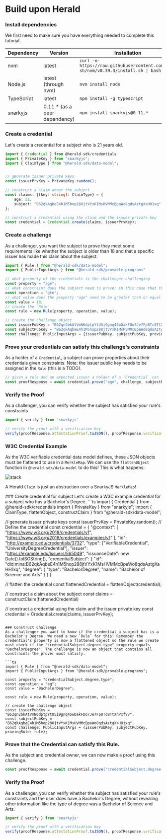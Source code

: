 
# Build upon Herald

<Steps>

### Install dependencies

We first need to make sure you have everything needed to complete this tutorial.

| Dependency  |  Version | Installation |
|---|---|---|
| nvm  | latest  | `curl -o- https://raw.githubusercontent.com/nvm-sh/nvm/v0.39.3/install.sh \| bash` |
| Node.js | latest (through nvm) | `nvm install node` |
| TypeScript | latest | `npm install -g typescript` |
| snarkyjs | 0.11.* (as a peer dependency) | `npm install snarkyjs@0.11.*` |

### Create a credential
Let's create a credential for a subject who is 21 years old.
```ts
import { Credential } from @herald-sdk/credentials
import { PrivateKey } from "snarkyjs";
import { ClaimType } from "@herald-sdk/data-model";


// generate issuer private keys
const issuerPrvKey = PrivateKey.random();

// construct a claim about the subject
const claims: {[key: string]: ClaimType} = {
    age: 21, 
    subject: "B62qkAqbeE4h1M5hop288jtVYxK1MsHVMMcBpaWo8qdsAztgXaHH1xq"
};

// construct a credential using the claim and the issuer private key
const credential = Credential.create(claims, issuerPrvKey);
```

### Create a challenge
As a challenger, you want the subject to prove they meet some requirements like whether the subject is older than 18 and that a specific issuer has made this claim about the subject.
```ts
import { Rule } from "@herald-sdk/data-model";
import { PublicInputArgs } from "@herald-sdk/provable-programs"

// what property of the credentials is the challenger challenging
const property = "age";
// what constraint does the subject need to prove; in this case that the "age" is greater than or equal to `value`
const operation = "gte";
// what value does the property "age" need to be greater than or equal to
const value = 18;
// create the `Rule`
const rule = new Rule(property, operation, value);

// create the challenge object
const issuerPubKey = "B62qn2bkAtVmN6dptpYtU5i9gnq4SwDakFDo7Je7Fp8Tc8TtXnPxfVv";
const subjectPubKey = "B62qkAqbeE4h1M5hop288jtVYxK1MsHVMMcBpaWo8qdsAztgXaHH1xq";
const challenge: PublicInputArgs = {issuerPubKey, subjectPubKey, provingRule: rule};
```

### Prove your credentials can satisfy this challenge's constraints
As a holder of a `Credential`, a subject can prove properties about their credentials given constraints. Note: the issuer public key needs to be assigned in the `Rule` (this is a TODO).
```ts
// given a rule and an expected issuer a holder of a `Credential` can `prove` properties of their credential
const proofResponse = await credential.prove("age", challenge, subjectPrvKey);
```

### Verify the Proof
As a challenger, you can verify whether the subject has satisfied your rule's constraints
```ts
import { verify } from 'snarkyjs'

// verify the proof with a verification key
verify(proofResponse.attestationProof.toJSON(), proofResponse.verificationKey)
```
</Steps>

### W3C Credential Example
As the W3C verifiable credential data model defines, these JSON objects must be flattened to use in a `MerkleMap`. We can use the `flattenObject` function in `@herald-sdk/data-model` to do this! This is what happens:

![stack](../static/img/credential_conversion.png)

A Herald `Claim` is just an abstraction over a SnarkyJS `MerkleMap`!

<Steps>
### Create credential for subject
Let's create a W3C example credential for a subject who has a Bachelor's Degree.
```ts
import { Credential } from @herald-sdk/credentials
import { PrivateKey } from "snarkyjs";
import { ClaimType, flattenObject, constructClaim } from "@herald-sdk/data-model";


// generate issuer private keys
const issuerPrvKey = PrivateKey.random();
// Define the credential
const credential = {
    "@context": [
        "https://www.w3.org/2018/credentials/v1",
        "https://www.w3.org/2018/credentials/examples/v1"
    ],
    "id": "http://example.edu/credentials/3732",
    "type": ["VerifiableCredential", "UniversityDegreeCredential"],
    "issuer": "https://example.edu/issuers/565049",
    "issuanceDate": new Date().toISOString(),
    "credentialSubject": {
        "id": "did:mina:B62qkAqbeE4h1M5hop288jtVYxK1MsHVMMcBpaWo8qdsAztgXaHH1xq",
        "degree": {
            "type": "BachelorDegree",
            "name": "Bachelor of Science and Arts"
        }
    }
}

// flatten the credential
const flattenedCredential = flattenObject(credential);

// construct a claim about the subject
const claims = constructClaim(flattenedCredential)

// construct a credential using the claim and the issuer private key
const credential = Credential.create(claims, issuerPrvKey);
```

### Construct Challenge
As a challenger you want to know if the credential a subject has is a Bachelor's Degree. We need a new `Rule` for this! Remember the credential's property is now a flattened object so the rule we create must check if the "credentialSubject.degree.type" property equals "BachelorDegree". The challenge is now an object that contains all constraints the prover must satisfy.

```ts
import { Rule } from "@herald-sdk/data-model";
import { PublicInputArgs } from "@herald-sdk/provable-programs";

const property = "credentialSubject.degree.type";
const operation = "eq";
const value = "BachelorDegree";

const rule = new Rule(property, operation, value);

// create the challenge object
const issuerPubKey = "B62qn2bkAtVmN6dptpYtU5i9gnq4SwDakFDo7Je7Fp8Tc8TtXnPxfVv";
const subjectPubKey = "B62qkAqbeE4h1M5hop288jtVYxK1MsHVMMcBpaWo8qdsAztgXaHH1xq";
const challenge: PublicInputArgs = {issuerPubKey, subjectPubKey, provingRule: rule};
```

### Prove that the Credential can satisfy this Rule.
As the subject and credential owner, we can now make a proof using this challenge.
```ts
const proofResponse = await credential.prove("credentialSubject.degree.type", challenge, subjectPrvKey);
```

### Verify the Proof
As a challenger, you can verify whether the subject has satisfied your rule's constraints and the user does have a Bachelor's Degree, without revealing other information like the type of degree was a Bachelor of Science and Arts.
```ts
import { verify } from 'snarkyjs'

// verify the proof with a verification key
verify(proofResponse.attestationProof.toJSON(), proofResponse.verificationKey)
```
</Steps>
